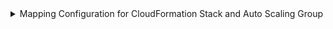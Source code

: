 <details>
<summary>Mapping Configuration for CloudFormation Stack and Auto Scaling Group</summary>

```yaml showLineNumbers
resources:
  - kind: AWS::CloudFormation::Stack
    selector:
      query: 'true'
    port:
      entity:
        mappings:
          identifier: .Identifier
          title: .Properties.StackId | split("/")[1]
          blueprint: '"cloudformationStack"'
          properties:
            link: >-
                'https://console.aws.amazon.com/go/view?arn=' +
                .Properties.StackId
            arn: .Properties.StackId
            kind: .__Kind
            region: .__Region
          relations:
            account: .__AccountId
  - kind: AWS::AutoScaling::AutoScalingGroup
    selector:
      query: 'true'
      useGetResourceAPI: 'true'
    port:
      entity:
        mappings:
          identifier: .Identifier
          title: .Properties.AutoScalingGroupName
          blueprint: '"autoScalingGroup"'
          properties:
            link: >-
                'https://console.aws.amazon.com/ec2/home?region=' +
                .__Region + '#AutoScalingGroupDetails:id=' +
                .Properties.AutoScalingGroupName + ';view=details'
            desiredCapacity: .Properties.DesiredCapacity
            minSize: .Properties.MinSize
            maxSize: .Properties.MaxSize
            arn: .Properties.AutoScalingGroupARN
            role: >-
                'https://console.aws.amazon.com/go/view?arn=' +
                .Properties.ServiceLinkedRoleARN
            kind: .__Kind
            region: .__Region
          relations:
            account: .__AccountId
```

</details>
